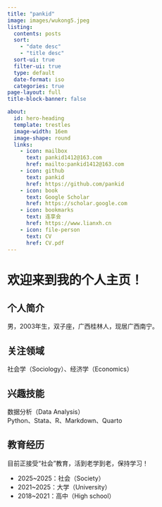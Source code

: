 ```yaml
---
title: "pankid"
image: images/wukong5.jpeg
listing: 
  contents: posts
  sort: 
    - "date desc"
    - "title desc"
  sort-ui: true
  filter-ui: true
  type: default
  date-format: iso
  categories: true
page-layout: full
title-block-banner: false

about:
  id: hero-heading
  template: trestles
  image-width: 16em
  image-shape: round
  links:
    - icon: mailbox
      text: pankid1412@163.com
      href: mailto:pankid1412@163.com
    - icon: github
      text: pankid
      href: https://github.com/pankid
    - icon: book
      text: Google Scholar
      href: https://scholar.google.com
    - icon: bookmarks
      text: 连享会
      href: https://www.lianxh.cn
    - icon: file-person
      text: CV
      href: CV.pdf  
---
```


::: {#hero-heading}

# 欢迎来到我的个人主页！

## 个人简介

男，2003年生，双子座，广西桂林人，现居广西南宁。

## 关注领域

社会学（Sociology）、经济学（Economics）

## 兴趣技能

数据分析（Data Analysis）  
Python、Stata、R、Markdown、Quarto

## 教育经历

目前正接受“社会”教育，活到老学到老，保持学习！

- 2025~2025：社会（Society）
- 2021~2025：大学（University）
- 2018~2021：高中（High school）

:::
